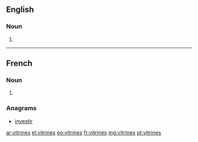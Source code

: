 ==English==

===Noun===
{{head|en|plural}}

# {{plural of|vitrine|lang=en}}

----

==French==

===Noun===
{{head|fr|plural}} {{f-p}}

# {{plural of|vitrine|lang=fr}}

===Anagrams===
* [[investir#French|investir]]

[[ar:vitrines]]
[[el:vitrines]]
[[eo:vitrines]]
[[fr:vitrines]]
[[mg:vitrines]]
[[pt:vitrines]]